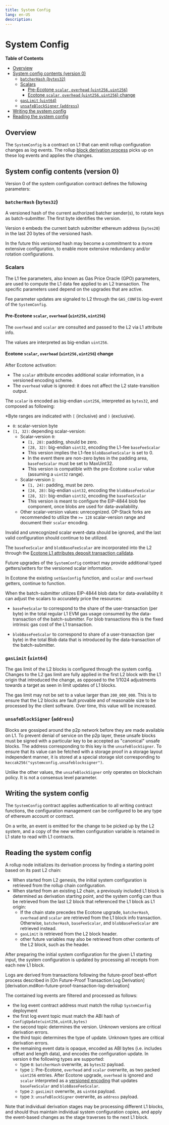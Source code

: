 ```yaml
---
title: System Config
lang: en-US
description: 
---
```


# System Config

<!-- START doctoc generated TOC please keep comment here to allow auto update -->
<!-- DON'T EDIT THIS SECTION, INSTEAD RE-RUN doctoc TO UPDATE -->
**Table of Contents**

- [Overview](#overview)
- [System config contents (version 0)](#system-config-contents-version-0)
  - [`batcherHash` (`bytes32`)](#batcherhash-bytes32)
  - [Scalars](#scalars)
    - [Pre-Ecotone `scalar`, `overhead` (`uint256,uint256`)](#pre-ecotone-scalar-overhead-uint256uint256)
    - [Ecotone `scalar`, `overhead` (`uint256,uint256`) change](#ecotone-scalar-overhead-uint256uint256-change)
  - [`gasLimit` (`uint64`)](#gaslimit-uint64)
  - [`unsafeBlockSigner` (`address`)](#unsafeblocksigner-address)
- [Writing the system config](#writing-the-system-config)
- [Reading the system config](#reading-the-system-config)

<!-- END doctoc generated TOC please keep comment here to allow auto update -->

## Overview

The `SystemConfig` is a contract on L1 that can emit rollup configuration changes as log events.
The rollup [block derivation process](derivation.md) picks up on these log events and applies the changes.

## System config contents (version 0)

Version 0 of the system configuration contract defines the following parameters:

### `batcherHash` (`bytes32`)

A versioned hash of the current authorized batcher sender(s), to rotate keys as batch-submitter.
The first byte identifies the version.

Version `0` embeds the current batch submitter ethereum address (`bytes20`) in the last 20 bytes of the versioned hash.

In the future this versioned hash may become a commitment to a more extensive configuration,
to enable more extensive redundancy and/or rotation configurations.

### Scalars

The L1 fee parameters, also known as Gas Price Oracle (GPO) parameters, are used to compute the L1
data fee applied to an L2 transaction. The specific parameters used depend on the upgrades that
are active.

Fee parameter updates are signaled to L2 through the `GAS_CONFIG` log-event of the `SystemConfig`.

#### Pre-Ecotone `scalar`, `overhead` (`uint256,uint256`)

The `overhead` and `scalar` are consulted and passed to the L2 via L1 attribute info.

The values are interpreted as big-endian `uint256`.

#### Ecotone `scalar`, `overhead` (`uint256,uint256`) change

After Ecotone activation:

- The `scalar` attribute encodes additional scalar information, in a versioned encoding scheme.
- The `overhead` value is ignored: it does not affect the L2 state-transition output.

The `scalar` is encoded as big-endian `uint256`, interpreted as `bytes32`, and composed as following:

\*Byte ranges are indicated with `[` (inclusive) and `)` (exclusive).

- `0`: scalar-version byte
- `[1, 32)`: depending scalar-version:
  - Scalar-version `0`:
    - `[1, 28)`: padding, should be zero.
    - `[28, 32)`: big-endian `uint32`, encoding the L1-fee `baseFeeScalar`
    - This version implies the L1-fee `blobBaseFeeScalar` is set to 0.
    - In the event there are non-zero bytes in the padding area, `baseFeeScalar` must be set to MaxUint32.
    - This version is compatible with the pre-Ecotone `scalar` value (assuming a `uint32` range).
  - Scalar-version `1`:
    - `[1, 24)`: padding, must be zero.
    - `[24, 28)`: big-endian `uint32`, encoding the `blobBaseFeeScalar`
    - `[28, 32)`: big-endian `uint32`, encoding the `baseFeeScalar`
    - This version is meant to configure the EIP-4844 blob fee component, once blobs are used for data-availability.
  - Other scalar-version values: unrecognized.
    OP-Stack forks are recommended to utilize the `>= 128` scalar-version range and document their `scalar` encoding.

Invalid and unrecognized scalar event-data should be ignored,
and the last valid configuration should continue to be utilized.

The `baseFeeScalar` and `blobBaseFeeScalar` are incorporated into the L2 through the
[Ecotone L1 attributes deposit transaction calldata](deposits.md#l1-attributes---ecotone).

Future upgrades of the `SystemConfig` contract may provide additional typed getters/setters
for the versioned scalar information.

In Ecotone the existing `setGasConfig` function, and `scalar` and `overhead` getters, continue to function.

When the batch-submitter utilizes EIP-4844 blob data for data-availability
it can adjust the scalars to accurately price the resources:

- `baseFeeScalar` to correspond to the share of the user-transaction (per byte)
  in the total regular L1 EVM gas usage consumed by the data-transaction of the batch-submitter.
  For blob transactions this is the fixed intrinsic gas cost of the L1 transaction.

- `blobBaseFeeScalar` to correspond to share of a user-transaction (per byte)
  in the total Blob data that is introduced by the data-transaction of the batch-submitter.

### `gasLimit` (`uint64`)

The gas limit of the L2 blocks is configured through the system config.
Changes to the L2 gas limit are fully applied in the first L2 block with the L1 origin that introduced the change,
as opposed to the 1/1024 adjustments towards a target as seen in limit updates of L1 blocks.

The gas limit may not be set to a value larger than `200_000_000`. This is to ensure that the L2 blocks are fault
provable and of reasonable size to be processed by the client software. Over time, this value will be increased.

### `unsafeBlockSigner` (`address`)

Blocks are gossiped around the p2p network before they are made available on L1.
To prevent denial of service on the p2p layer, these unsafe blocks must be
signed with a particular key to be accepted as "canonical" unsafe blocks.
The address corresponding to this key is the `unsafeBlockSigner`. To ensure
that its value can be fetched with a storage proof in a storage layout independent
manner, it is stored at a special storage slot corresponding to
`keccak256("systemconfig.unsafeblocksigner")`.

Unlike the other values, the `unsafeBlockSigner` only operates on blockchain
policy. It is not a consensus level parameter.

## Writing the system config

The `SystemConfig` contract applies authentication to all writing contract functions,
the configuration management can be configured to be any type of ethereum account or contract.

On a write, an event is emitted for the change to be picked up by the L2 system,
and a copy of the new written configuration variable is retained in L1 state to read with L1 contracts.

## Reading the system config

A rollup node initializes its derivation process by finding a starting point based on its past L2 chain:

- When started from L2 genesis, the initial system configuration is retrieved from the rollup chain configuration.
- When started from an existing L2 chain, a previously included L1 block is determined as derivation starting point,
  and the system config can thus be retrieved from the last L2 block that referenced the L1 block as L1 origin:
  - If the chain state precedes the Ecotone upgrade, `batcherHash`, `overhead` and `scalar` are
    retrieved from the L1 block info transaction. Otherwise, `batcherHash`, `baseFeeScalar`, and
    `blobBaseFeeScalar` are retrieved instead.
  - `gasLimit` is retrieved from the L2 block header.
  - other future variables may also be retrieved from other contents of the L2 block, such as the header.

After preparing the initial system configuration for the given L1 starting input,
the system configuration is updated by processing all receipts from each new L1 block.

Logs are derived from transactions following the future-proof best-effort process described in
[On Future-Proof Transaction Log Derivation][derivation.md#on-future-proof-transaction-log-derivation]

The contained log events are filtered and processed as follows:

- the log event contract address must match the rollup `SystemConfig` deployment
- the first log event topic must match the ABI hash of `ConfigUpdate(uint256,uint8,bytes)`
- the second topic determines the version. Unknown versions are critical derivation errors.
- the third topic determines the type of update. Unknown types are critical derivation errors.
- the remaining event data is opaque, encoded as ABI bytes (i.e. includes offset and length data),
  and encodes the configuration update. In version `0` the following types are supported:
  - type `0`: `batcherHash` overwrite, as `bytes32` payload.
  - type `1`: Pre-Ecotone, `overhead` and `scalar` overwrite, as two packed `uint256`
    entries. After Ecotone upgrade, `overhead` is ignored and `scalar` interpreted as a [versioned
    encoding](#ecotone-scalar-overhead-uint256uint256-change) that updates `baseFeeScalar` and
    `blobBaseFeeScalar`.
  - type `2`: `gasLimit` overwrite, as `uint64` payload.
  - type `3`: `unsafeBlockSigner` overwrite, as `address` payload.

Note that individual derivation stages may be processing different L1 blocks,
and should thus maintain individual system configuration copies,
and apply the event-based changes as the stage traverses to the next L1 block.
